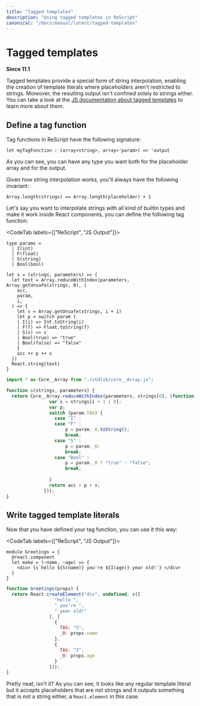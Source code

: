 ```yaml
---
title: "Tagged templates"
description: "Using tagged templates in ReScript"
canonical: "/docs/manual/latest/tagged-templates"
---
```


# Tagged templates

**Since 11.1**

Tagged templates provide a special form of string interpolation, enabling the creation of template literals 
where placeholders aren't restricted to strings. Moreover, the resulting output isn't confined solely to 
strings either. You can take a look at the [JS documentation 
about tagged templates](https://developer.mozilla.org/en-US/docs/Web/JavaScript/Reference/Template_literals#tagged_templates)
to learn more about them.

## Define a tag function

Tag functions in ReScript have the following signature:
```res 
let myTagFunction : (array<string>, array<'param>) => 'output
```
As you can see, you can have any type you want both for the placeholder array and for the output.

Given how string interpolation works, you'll always have the following invariant:
```res
Array.length(strings) == Array.length(placeholder) + 1
```

Let's say you want to interpolate strings with all kind of builtin types and make it work inside React components,
you can define the following tag function:

<CodeTab labels={["ReScript", "JS Output"]}>

```res prelude
type params =
  | I(int)
  | F(float)
  | S(string)
  | Bool(bool)

let s = (strings, parameters) => {
  let text = Array.reduceWithIndex(parameters, Array.getUnsafe(strings, 0), (
    acc,
    param,
    i,
  ) => {
    let s = Array.getUnsafe(strings, i + 1)
    let p = switch param {
    | I(i) => Int.toString(i)
    | F(f) => Float.toString(f)
    | S(s) => s
    | Bool(true) => "true"
    | Bool(false) => "false"
    }
    acc ++ p ++ s
  })
  React.string(text)
}
```
```js
import * as Core__Array from "./stdlib/core__Array.js";

function s(strings, parameters) {
  return Core__Array.reduceWithIndex(parameters, strings[0], (function (acc, param, i) {
                var s = strings[i + 1 | 0];
                var p;
                switch (param.TAG) {
                  case "I" :
                  case "F" :
                      p = param._0.toString();
                      break;
                  case "S" :
                      p = param._0;
                      break;
                  case "Bool" :
                      p = param._0 ? "true" : "false";
                      break;
                  
                }
                return acc + p + s;
              }));
}
```

</CodeTab>

## Write tagged template literals

Now that you have defined your tag function, you can use it this way:

<CodeTab labels={["ReScript", "JS Output"]}>

```res example
module Greetings = {
  @react.component
  let make = (~name, ~age) => {
    <div> {s`hello ${S(name)} you're ${I(age)} year old!`} </div>
  }
}
```
```js
function Greetings(props) {
  return React.createElement("div", undefined, s([
                  "hello ",
                  " you're ",
                  " year old!"
                ], [
                  {
                    TAG: "S",
                    _0: props.name
                  },
                  {
                    TAG: "I",
                    _0: props.age
                  }
                ]));
}
```

</CodeTab>

Pretty neat, isn't it? As you can see, it looks like any regular template literal but it accepts placeholders that are not strings 
and it outputs something that is not a string either, a `React.element` in this case.